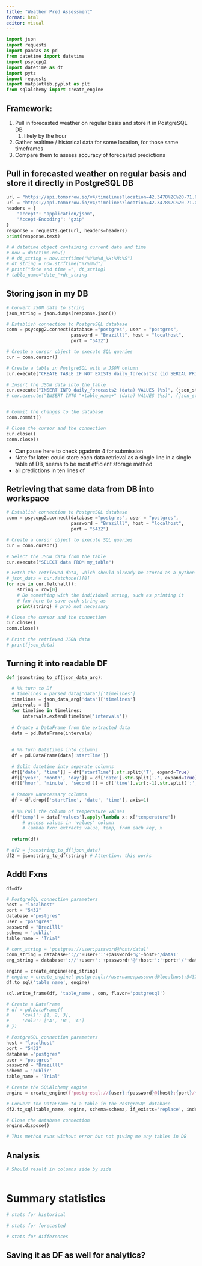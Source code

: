 ```yaml
---
title: "Weather Pred Assessment"
format: html
editor: visual
---
```


```python
import json
import requests
import pandas as pd
from datetime import datetime
import psycopg2
import datetime as dt
import pytz
import requests
import matplotlib.pyplot as plt
from sqlalchemy import create_engine
```

## Framework:

1.  Pull in forecasted weather on regular basis and store it in PostgreSQL DB
    1.  likely by the hour
2.  Gather realtime / historical data for some location, for those same timeframes
3.  Compare them to assess accuracy of forecasted predictions

## Pull in forecasted weather on regular basis and store it directly in PostgreSQL DB

```python
url = "https://api.tomorrow.io/v4/timelines?location=42.3478%2C%20-71.0466&fields=temperature&fields=&units=metric&timesteps=1h&startTime=now&endTime=nowPlus48h&apikey=WgX3pBOikmlLo5MDTzfdHPaYuSqyhuMZ"
url = "https://api.tomorrow.io/v4/timelines?location=42.3478%2C%20-71.0466&fields=temperature&fields=&units=metric&timesteps=1d&startTime=now&endTime=nowPlus5d&apikey=WgX3pBOikmlLo5MDTzfdHPaYuSqyhuMZ"
headers = {
    "accept": "application/json",
    "Accept-Encoding": "gzip"
}
response = requests.get(url, headers=headers)
print(response.text)
```

```python
# # datetime object containing current date and time
# now = datetime.now()
# # dt_string = now.strftime("%Y%m%d_%H:%M:%S")
# dt_string = now.strftime("%Y%m%d")
# print("date and time =", dt_string)
# table_name="date_"+dt_string
```

## Storing json in my DB
```python
# Convert JSON data to string
json_string = json.dumps(response.json())

# Establish connection to PostgreSQL database
conn = psycopg2.connect(database ="postgres", user = "postgres",
                        password = "Brazilll", host = "localhost", 
                        port = "5432")

# Create a cursor object to execute SQL queries
cur = conn.cursor()

# Create a table in PostgreSQL with a JSON column
cur.execute("CREATE TABLE IF NOT EXISTS daily_forecasts2 (id SERIAL PRIMARY KEY, data JSONB)")

# Insert the JSON data into the table
cur.execute("INSERT INTO daily_forecasts2 (data) VALUES (%s)", (json_string,))
# cur.execute("INSERT INTO "+table_name+" (data) VALUES (%s)", (json_string,))


# Commit the changes to the database
conn.commit()

# Close the cursor and the connection
cur.close()
conn.close()

```
- Can pause here to check pgadmin 4 for submission
- Note for later: could store each data retrieval as a single line in a single table of DB, seems to be most efficient storage method
- all predictions in ten lines of 

## Retrieving that same data from DB into workspace
```python
# Establish connection to PostgreSQL database
conn = psycopg2.connect(database ="postgres", user = "postgres",
                        password = "Brazilll", host = "localhost", 
                        port = "5432")

# Create a cursor object to execute SQL queries
cur = conn.cursor()

# Select the JSON data from the table
cur.execute("SELECT data FROM my_table")

# Fetch the retrieved data, which should already be stored as a python object
# json_data = cur.fetchone()[0]
for row in cur.fetchall():
    string = row[0]
    # Do something with the individual string, such as printing it
    # fxn here to save each string as 
    print(string) # prob not necessary

# Close the cursor and the connection
cur.close()
conn.close()

# Print the retrieved JSON data
# print(json_data)
```


## Turning it into readable DF
```python

def jsonstring_to_df(json_data_arg):

  # %% turn to Df
  # timelines = parsed_data['data']['timelines']
  timelines = json_data_arg['data']['timelines']
  intervals = []
  for timeline in timelines:
      intervals.extend(timeline['intervals'])
  
  # Create a DataFrame from the extracted data
  data = pd.DataFrame(intervals)
  
  
  # %% Turn Datetimes into columns
  df = pd.DataFrame(data['startTime'])
  
  # Split datetime into separate columns
  df[['date', 'time']] = df['startTime'].str.split('T', expand=True)
  df[['year', 'month', 'day']] = df['date'].str.split('-', expand=True)
  df[['hour', 'minute', 'second']] = df['time'].str[:-1].str.split(':', expand=True)
  
  # Remove unnecessary columns
  df = df.drop(['startTime', 'date', 'time'], axis=1)
  
  # %% Pull the column of temperature values
  df['temp'] = data['values'].apply(lambda x: x['temperature'])
      # access values in 'values' column
      # lambda fxn: extracts value, temp, from each key, x
      
  return(df)

# df2 = jsonstring_to_df(json_data)
df2 = jsonstring_to_df(string) # Attention: this works

```

## Addtl Fxns
```python
df=df2

# PostgreSQL connection parameters
host = "localhost"
port = "5432"
database ="postgres"
user = "postgres"
password = "Brazilll"
schema = 'public'
table_name = 'Trial'

# conn_string = 'postgres://user:password@host/data1'
conn_string = database+'://'+user+':'+password+'@'+host+'/data1'
eng_string = database+'://'+user+':'+password+'@'+host+':'+port+'/'+database

engine = create_engine(eng_string)
# engine = create_engine('postgresql://username:password@localhost:5432/mydatabase')
df.to_sql('table_name', engine)

sql.write_frame(df, 'table_name', con, flavor='postgresql')
```

```python
# Create a DataFrame
# df = pd.DataFrame({
#     'col1': [1, 2, 3],
#     'col2': ['A', 'B', 'C']
# })

# PostgreSQL connection parameters
host = "localhost"
port = "5432"
database ="postgres"
user = "postgres"
password = "Brazilll"
schema = 'public'
table_name = 'Trial'

# Create the SQLAlchemy engine
engine = create_engine(f'postgresql://{user}:{password}@{host}:{port}/{database}')

# Convert the DataFrame to a table in the PostgreSQL database
df2.to_sql(table_name, engine, schema=schema, if_exists='replace', index=False)

# Close the database connection
engine.dispose()

# This method runs without error but not giving me any tables in DB
```

## Analysis
```python
# Should result in columns side by side

```

```python


```

# Summary statistics
```python
# stats for historical

# stats for forecasted

# stats for differences
```

## Saving it as DF as well for analytics?